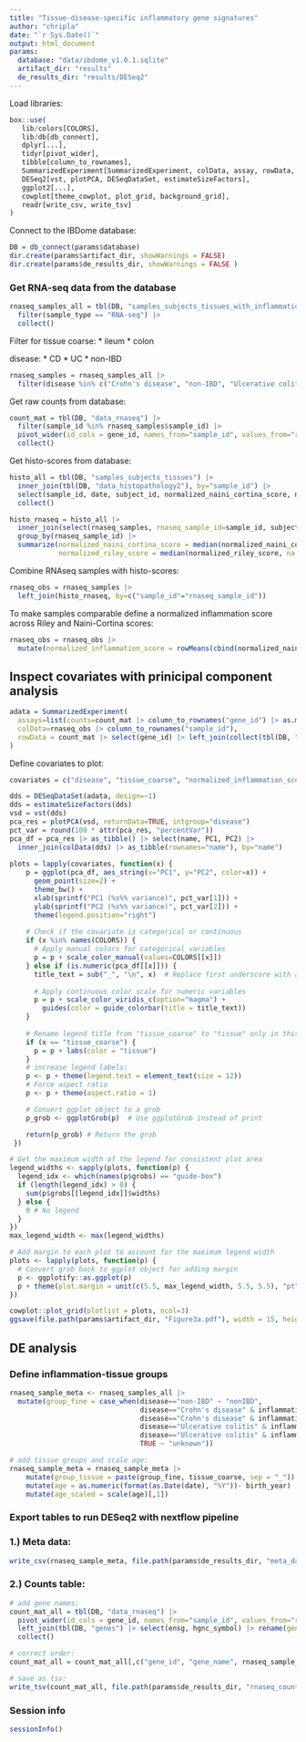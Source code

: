 ```yaml
---
title: "Tissue-disease-specific inflammatory gene signatures"
author: "chripla"
date: "`r Sys.Date()`"
output: html_document
params:
  database: "data/ibdome_v1.0.1.sqlite"
  artifact_dir: "results"
  de_results_dir: "results/DESeq2"
---
```


Load libraries:
```r
box::use(
   lib/colors[COLORS],
   lib/db[db_connect],
   dplyr[...],
   tidyr[pivot_wider],
   tibble[column_to_rownames],
   SummarizedExperiment[SummarizedExperiment, colData, assay, rowData, `rowData<-`],
   DESeq2[vst, plotPCA, DESeqDataSet, estimateSizeFactors],
   ggplot2[...],
   cowplot[theme_cowplot, plot_grid, background_grid],
   readr[write_csv, write_tsv]
)
``` 

Connect to the IBDome database:
```r
DB = db_connect(params$database)
dir.create(params$artifact_dir, showWarnings = FALSE)
dir.create(params$de_results_dir, showWarnings = FALSE )
``` 

### Get RNA-seq data from the database

```r
rnaseq_samples_all = tbl(DB, "samples_subjects_tissues_with_inflammation") |> 
  filter(sample_type == "RNA-seq") |>
  collect()
``` 

Filter for tissue coarse:
* ileum
* colon

disease:
* CD
* UC
* non-IBD

```r
rnaseq_samples = rnaseq_samples_all |>
  filter(disease %in% c("Crohn's disease", "non-IBD", "Ulcerative colitis"), tissue_coarse %in% c("colon", "ileum")) 
```

Get raw counts from database:
```r
count_mat = tbl(DB, "data_rnaseq") |> 
  filter(sample_id %in% rnaseq_samples$sample_id) |> 
  pivot_wider(id_cols = gene_id, names_from="sample_id", values_from="raw_counts") |>
  collect() 
```

Get histo-scores from database:
```r
histo_all = tbl(DB, "samples_subjects_tissues") |>
  inner_join(tbl(DB, "data_histopathology2"), by="sample_id") |> 
  select(sample_id, date, subject_id, normalized_naini_cortina_score, normalized_riley_score, tissue_coarse) |>
  collect()

histo_rnaseq = histo_all |> 
  inner_join(select(rnaseq_samples, rnaseq_sample_id=sample_id, subject_id, date, tissue_coarse), by=c("subject_id", "date", "tissue_coarse"), multiple="all") |> 
  group_by(rnaseq_sample_id) |>
  summarize(normalized_naini_cortina_score = median(normalized_naini_cortina_score, na.rm = TRUE),
            normalized_riley_score = median(normalized_riley_score, na.rm = TRUE)) 
```

Combine RNAseq samples with histo-scores:
```r
rnaseq_obs = rnaseq_samples |> 
  left_join(histo_rnaseq, by=c("sample_id"="rnaseq_sample_id")) 
``` 

To make samples comparable define a normalized inflammation score across Riley and Naini-Cortina scores:
```r
rnaseq_obs = rnaseq_obs |>
  mutate(normalized_inflammation_score = rowMeans(cbind(normalized_naini_cortina_score, normalized_riley_score), na.rm=TRUE))
``` 

## Inspect covariates with prinicipal component analysis

```r
adata = SummarizedExperiment(
  assays=list(counts=count_mat |> column_to_rownames("gene_id") |> as.matrix() |> round() |> (\(x) x[, rnaseq_obs$sample_id])()),
  colData=rnaseq_obs |> column_to_rownames("sample_id"),
  rowData = count_mat |> select(gene_id) |> left_join(collect(tbl(DB, "genes")), by=c("gene_id"="ensg"))
)
``` 

Define covariates to plot:
```r
covariates = c("disease", "tissue_coarse", "normalized_inflammation_score")
```

```r
dds = DESeqDataSet(adata, design=~1) 
dds = estimateSizeFactors(dds)
vsd = vst(dds)
pca_res = plotPCA(vsd, returnData=TRUE, intgroup="disease") 
pct_var = round(100 * attr(pca_res, "percentVar"))
pca_df = pca_res |> as_tibble() |> select(name, PC1, PC2) |> 
  inner_join(colData(dds) |> as_tibble(rownames="name"), by="name")
  
plots = lapply(covariates, function(x) {
    p = ggplot(pca_df, aes_string(x="PC1", y="PC2", color=x)) + 
      geom_point(size=2) + 
      theme_bw() +
      xlab(sprintf("PC1 (%s%% variance)", pct_var[1])) + 
      ylab(sprintf("PC2 (%s%% variance)", pct_var[2])) +
      theme(legend.position="right")
    
    # Check if the covariate is categorical or continuous
    if (x %in% names(COLORS)) {
      # Apply manual colors for categorical variables
      p = p + scale_color_manual(values=COLORS[[x]])
    } else if (is.numeric(pca_df[[x]])) {
      title_text = sub("_", "\n", x)  # Replace first underscore with a new line
      
      # Apply continuous color scale for numeric variables
      p = p + scale_color_viridis_c(option="magma") + 
        guides(color = guide_colorbar(title = title_text))
    }
    
    # Rename legend title from "tissue_coarse" to "tissue" only in this plot
    if (x == "tissue_coarse") {
      p = p + labs(color = "tissue")
    }
    # increase legend labels:
    p <- p + theme(legend.text = element_text(size = 12))
    # Force aspect ratio
    p <- p + theme(aspect.ratio = 1)

    # Convert ggplot object to a grob
    p_grob <- ggplotGrob(p)  # Use ggplotGrob instead of print

    return(p_grob) # Return the grob
 })

# Get the maximum width of the legend for consistent plot area
legend_widths <- sapply(plots, function(p) {
  legend_idx <- which(names(p$grobs) == "guide-box")
  if (length(legend_idx) > 0) {
    sum(p$grobs[[legend_idx]]$widths)
  } else {
    0 # No legend
  }
})
max_legend_width <- max(legend_widths)

# Add margin to each plot to account for the maximum legend width
plots <- lapply(plots, function(p) {
  # Convert grob back to ggplot object for adding margin
  p <- ggplotify::as.ggplot(p)
  p + theme(plot.margin = unit(c(5.5, max_legend_width, 5.5, 5.5), "pt"))
})

cowplot::plot_grid(plotlist = plots, ncol=3)
ggsave(file.path(params$artifact_dir, "Figure3a.pdf"), width = 15, height = 3)
``` 

## DE analysis


### Define inflammation-tissue groups
```r
rnaseq_sample_meta <- rnaseq_samples_all |>
  mutate(group_fine = case_when(disease=="non-IBD" ~ "nonIBD",
                                disease=="Crohn's disease" & inflammation_status == "inflamed" ~ "CD_inflamed",
                                disease=="Crohn's disease" & inflammation_status == "non_inflamed" ~ "CD_non_inflamed",
                                disease=="Ulcerative colitis" & inflammation_status == "inflamed" ~ "UC_inflamed",
                                disease=="Ulcerative colitis" & inflammation_status == "non_inflamed" ~ "UC_non_inflamed",
                                TRUE ~ "unknown"))

# add tissue groups and scale age:
rnaseq_sample_meta = rnaseq_sample_meta |>
    mutate(group_tissue = paste(group_fine, tissue_coarse, sep = "_")) |>
    mutate(age = as.numeric(format(as.Date(date), "%Y"))- birth_year) |>
    mutate(age_scaled = scale(age)[,1])
``` 

### Export tables to run DESeq2 with nextflow pipeline

### 1.) Meta data: 
```r
write_csv(rnaseq_sample_meta, file.path(params$de_results_dir, "meta_data_rnaseq.csv"))
``` 

### 2.) Counts table:
```r
# add gene names:
count_mat_all = tbl(DB, "data_rnaseq") |> 
  pivot_wider(id_cols = gene_id, names_from="sample_id", values_from="raw_counts") |>
  left_join(tbl(DB, "genes") |> select(ensg, hgnc_symbol) |> rename(gene_name=hgnc_symbol, gene_id = ensg)) |> 
  collect()

# correct order:
count_mat_all = count_mat_all[,c("gene_id", "gene_name", rnaseq_sample_meta$sample_id)]

# save as tsv:
write_tsv(count_mat_all, file.path(params$de_results_dir, "rnaseq_counts.tsv"))
``` 

### Session info

```r
sessionInfo()
``` 
